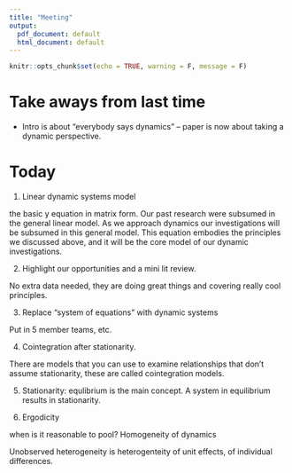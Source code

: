 ```yaml
---
title: "Meeting"
output:
  pdf_document: default
  html_document: default
---
```


```r
knitr::opts_chunk$set(echo = TRUE, warning = F, message = F)
```

# Take aways from last time

* Intro is about "everybody says dynamics" -- paper is now about taking a dynamic perspective.

# Today

1) Linear dynamic systems model

the basic y equation in matrix form. Our past research were subsumed in the general linear model. As we approach dynamics our investigations will be subsumed in this general model. This equation embodies the principles we discussed above, and it will be the core model of our dynamic investigations.

2) Highlight our opportunities and a mini lit review.

No extra data needed, they are doing great things and covering really cool principles.

3) Replace "system of equations" with dynamic systems

Put in 5 member teams, etc.

4) Cointegration after stationarity.

There are models that you can use to examine relationships that don't assume stationarity, these are called cointegration models.

5) Stationarity: equlibrium is the main concept. A system in equilibrium results in stationarity.

6) Ergodicity

when is it reasonable to pool? Homogeneity of dynamics

Unobserved heterogeneity is heterogenteity of unit effects, of individual differences. 


